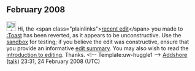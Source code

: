 <article id="15937744" title=User talk:Toast land>
	<talkpage id="15937744" title="User talk:Toast land">

== February 2008 ==

[[Image:Information.png|25px|left]] Hi, the &lt;span class=&quot;plainlinks&quot;&gt;[http://en.wikipedia.org/wiki/Toast?diff=193805022 recent edit]&lt;/span&gt; you made to [[:Toast]] has been reverted, as it appears to be unconstructive. Use the [[Wikipedia:Sandbox|sandbox]] for testing; if you believe the edit was constructive, ensure that you provide an informative [[Help:Edit summary|edit summary]]. You may also wish to read the [[Wikipedia:Introduction|introduction to editing]]. Thanks. &lt;!-- Template:uw-huggle1 --&gt; [[User:Addshore|Addshore]] ([[User talk:Addshore|talk]]) 23:31, 24 February 2008 (UTC)
	</talkpage>
</article>